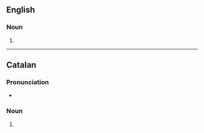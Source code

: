 ==English==

===Noun===
{{head|en|noun form}}

# {{plural of|en|circumcision}}

----

==Catalan==

===Pronunciation===
* {{ca-IPA|ó}}

===Noun===
{{head|ca|noun form}}

# {{plural of|ca|circumcisió}}